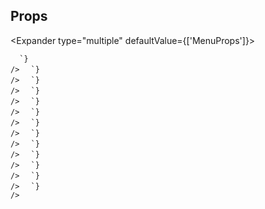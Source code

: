 
## Props

<Expander type="multiple" defaultValue={['MenuProps']}>
  
<ExpanderItem title="MenuProps" value="MenuProps">
    <ReactMarkdown
      remarkPlugins={[remarkGfm]}
      children={`
| name | type | default | description |
| ---- | ---- | ------- | ----------- |
| menuAlign | "center" &#124; "end" &#124; "start" | start | Alignment of menu against trigger |
| onOpenChange | (isOpen: boolean) =&#62; void | - | Handle open and close event of menu |
| isOpen | boolean | - | Default for controlled menu |
| size | Sizes | - | Size of Menu button and items |
| trigger | ReactNode | MenuButton with IconMenu | Trigger node @note Must forward refs to DOM element |
| triggerClassName | string | - | ClassName to apply to default trigger button Note: only applies if &#96;trigger&#96; prop is null |

      `}
    />

  </ExpanderItem>

<ExpanderItem title="AriaAttributes" value="AriaAttributes">
    <ReactMarkdown
      remarkPlugins={[remarkGfm]}
      children={`
| name | type | default | description |
| ---- | ---- | ------- | ----------- |
| aria-activedescendant | string | - | Identifies the currently active element when DOM focus is on a composite widget, textbox, group, or application. |
| aria-atomic | Booleanish | - | Indicates whether assistive technologies will present all, or only parts of, the changed region based on the change notifications defined by the aria-relevant attribute. |
| aria-autocomplete | "list" &#124; "none" &#124; "inline" &#124; "both" | - | Indicates whether inputting text could trigger display of one or more predictions of the user's intended value for an input and specifies how predictions would be presented if they are made. |
| aria-busy | Booleanish | - | Indicates an element is being modified and that assistive technologies MAY want to wait until the modifications are complete before exposing them to the user. |
| aria-checked | boolean &#124; "true" &#124; "false" &#124; "mixed" | - | Indicates the current "checked" state of checkboxes, radio buttons, and other widgets. @see aria-pressed @see aria-selected. |
| aria-colcount | number | - | Defines the total number of columns in a table, grid, or treegrid. @see aria-colindex. |
| aria-colindex | number | - | Defines an element's column index or position with respect to the total number of columns within a table, grid, or treegrid. @see aria-colcount @see aria-colspan. |
| aria-colspan | number | - | Defines the number of columns spanned by a cell or gridcell within a table, grid, or treegrid. @see aria-colindex @see aria-rowspan. |
| aria-controls | string | - | Identifies the element (or elements) whose contents or presence are controlled by the current element. @see aria-owns. |
| aria-current | boolean &#124; "time" &#124; "true" &#124; "false" &#124; "page" &#124; "step" &#124; "location" &#124; "date" | - | Indicates the element that represents the current item within a container or set of related elements. |
| aria-describedby | string | - | Identifies the element (or elements) that describes the object. @see aria-labelledby |
| aria-details | string | - | Identifies the element that provides a detailed, extended description for the object. @see aria-describedby. |
| aria-disabled | Booleanish | - | Indicates that the element is perceivable but disabled, so it is not editable or otherwise operable. @see aria-hidden @see aria-readonly. |
| aria-dropeffect | "link" &#124; "none" &#124; "copy" &#124; "execute" &#124; "move" &#124; "popup" | - | Indicates what functions can be performed when a dragged object is released on the drop target. @deprecated in ARIA 1.1 |
| aria-errormessage | string | - | Identifies the element that provides an error message for the object. @see aria-invalid @see aria-describedby. |
| aria-expanded | Booleanish | - | Indicates whether the element, or another grouping element it controls, is currently expanded or collapsed. |
| aria-flowto | string | - | Identifies the next element (or elements) in an alternate reading order of content which, at the user's discretion, allows assistive technology to override the general default of reading in document source order. |
| aria-grabbed | Booleanish | - | Indicates an element's "grabbed" state in a drag-and-drop operation. @deprecated in ARIA 1.1 |
| aria-haspopup | boolean &#124; "dialog" &#124; "menu" &#124; "true" &#124; "false" &#124; "grid" &#124; "listbox" &#124; "tree" | - | Indicates the availability and type of interactive popup element, such as menu or dialog, that can be triggered by an element. |
| aria-hidden | Booleanish | - | Indicates whether the element is exposed to an accessibility API. @see aria-disabled. |
| aria-invalid | boolean &#124; "true" &#124; "false" &#124; "grammar" &#124; "spelling" | - | Indicates the entered value does not conform to the format expected by the application. @see aria-errormessage. |
| aria-keyshortcuts | string | - | Indicates keyboard shortcuts that an author has implemented to activate or give focus to an element. |
| aria-label | string | - | Defines a string value that labels the current element. @see aria-labelledby. |
| aria-labelledby | string | - | Identifies the element (or elements) that labels the current element. @see aria-describedby. |
| aria-level | number | - | Defines the hierarchical level of an element within a structure. |
| aria-live | "off" &#124; "assertive" &#124; "polite" | - | Indicates that an element will be updated, and describes the types of updates the user agents, assistive technologies, and user can expect from the live region. |
| aria-modal | Booleanish | - | Indicates whether an element is modal when displayed. |
| aria-multiline | Booleanish | - | Indicates whether a text box accepts multiple lines of input or only a single line. |
| aria-multiselectable | Booleanish | - | Indicates that the user may select more than one item from the current selectable descendants. |
| aria-orientation | "horizontal" &#124; "vertical" | - | Indicates whether the element's orientation is horizontal, vertical, or unknown/ambiguous. |
| aria-owns | string | - | Identifies an element (or elements) in order to define a visual, functional, or contextual parent/child relationship between DOM elements where the DOM hierarchy cannot be used to represent the relationship. @see aria-controls. |
| aria-placeholder | string | - | Defines a short hint (a word or short phrase) intended to aid the user with data entry when the control has no value. A hint could be a sample value or a brief description of the expected format. |
| aria-posinset | number | - | Defines an element's number or position in the current set of listitems or treeitems. Not required if all elements in the set are present in the DOM. @see aria-setsize. |
| aria-pressed | boolean &#124; "true" &#124; "false" &#124; "mixed" | - | Indicates the current "pressed" state of toggle buttons. @see aria-checked @see aria-selected. |
| aria-readonly | Booleanish | - | Indicates that the element is not editable, but is otherwise operable. @see aria-disabled. |
| aria-relevant | "text" &#124; "additions" &#124; "additions removals" &#124; "additions text" &#124; "all" &#124; "removals" &#124; "removals additions" &#124; "removals text" &#124; "text additions" &#124; "text removals" | - | Indicates what notifications the user agent will trigger when the accessibility tree within a live region is modified. @see aria-atomic. |
| aria-required | Booleanish | - | Indicates that user input is required on the element before a form may be submitted. |
| aria-roledescription | string | - | Defines a human-readable, author-localized description for the role of an element. |
| aria-rowcount | number | - | Defines the total number of rows in a table, grid, or treegrid. @see aria-rowindex. |
| aria-rowindex | number | - | Defines an element's row index or position with respect to the total number of rows within a table, grid, or treegrid. @see aria-rowcount @see aria-rowspan. |
| aria-rowspan | number | - | Defines the number of rows spanned by a cell or gridcell within a table, grid, or treegrid. @see aria-rowindex @see aria-colspan. |
| aria-selected | Booleanish | - | Indicates the current "selected" state of various widgets. @see aria-checked @see aria-pressed. |
| aria-setsize | number | - | Defines the number of items in the current set of listitems or treeitems. Not required if all elements in the set are present in the DOM. @see aria-posinset. |
| aria-sort | "none" &#124; "ascending" &#124; "descending" &#124; "other" | - | Indicates if items in a table or grid are sorted in ascending or descending order. |
| aria-valuemax | number | - | Defines the maximum allowed value for a range widget. |
| aria-valuemin | number | - | Defines the minimum allowed value for a range widget. |
| aria-valuenow | number | - | Defines the current value for a range widget. @see aria-valuetext. |
| aria-valuetext | string | - | Defines the human readable text alternative of aria-valuenow for a range widget. |

      `}
    />

  </ExpanderItem>

<ExpanderItem title="AriaProps" value="AriaProps">
    <ReactMarkdown
      remarkPlugins={[remarkGfm]}
      children={`
| name | type | default | description |
| ---- | ---- | ------- | ----------- |
| ariaLabel | string | - |  |
| ariaValuetext | string | - |  |
| role | React.AriaRole | - |  |

      `}
    />

  </ExpanderItem>

<ExpanderItem title="Attributes" value="Attributes">
    <ReactMarkdown
      remarkPlugins={[remarkGfm]}
      children={`
| name | type | default | description |
| ---- | ---- | ------- | ----------- |
| key | Key | - |  |

      `}
    />

  </ExpanderItem>

<ExpanderItem title="BaseComponentProps" value="BaseComponentProps">
    <ReactMarkdown
      remarkPlugins={[remarkGfm]}
      children={`
| name | type | default | description |
| ---- | ---- | ------- | ----------- |
| as | ElementType | - |  |
| id | string | - | Unique identifier |
| className | string | - | Additional CSS class name for component |
| testId | string | - | Used to provide a &#96;data-testid&#96; attribute for testing purposes |

      `}
    />

  </ExpanderItem>

<ExpanderItem title="BaseStyleProps" value="BaseStyleProps">
    <ReactMarkdown
      remarkPlugins={[remarkGfm]}
      children={`
| name | type | default | description |
| ---- | ---- | ------- | ----------- |
| alignSelf | ResponsiveStyle&#60;StyleToken&#60;AlignSelf&#62;&#62; | - |  |
| backgroundColor | ResponsiveStyle&#60;StyleToken&#60;BackgroundColor&#62;&#62; | - |  |
| backgroundImage | ResponsiveStyle&#60;StyleToken&#60;BackgroundImage&#62;&#62; | - |  |
| border | ResponsiveStyle&#60;StyleToken&#60;Border&#60;0 &#124; (string & \{\})&#62;&#62;&#62; | - |  |
| borderRadius | ResponsiveStyle&#60;StyleToken&#60;BorderRadius&#60;0 &#124; (string & \{\})&#62;&#62;&#62; | - |  |
| bottom | ResponsiveStyle&#60;StyleToken&#60;Bottom&#60;0 &#124; (string & \{\})&#62;&#62;&#62; | - |  |
| boxShadow | ResponsiveStyle&#60;StyleToken&#60;BoxShadow&#62;&#62; | - |  |
| color | ResponsiveStyle&#60;StyleToken&#60;Color&#62;&#62; | - |  |
| display | ResponsiveStyle&#60;StyleToken&#60;Display&#62;&#62; | - |  |
| fontFamily | ResponsiveStyle&#60;StyleToken&#60;FontFamily&#62;&#62; | - |  |
| fontSize | ResponsiveStyle&#60;StyleToken&#60;FontSize&#60;0 &#124; (string & \{\})&#62;&#62;&#62; | - |  |
| fontStyle | ResponsiveStyle&#60;StyleToken&#60;FontStyle&#62;&#62; | - |  |
| fontWeight | ResponsiveStyle&#60;StyleToken&#60;FontWeight&#62;&#62; | - |  |
| height | ResponsiveStyle&#60;StyleToken&#60;Height&#60;0 &#124; (string & \{\})&#62;&#62;&#62; | - |  |
| left | ResponsiveStyle&#60;StyleToken&#60;Left&#60;0 &#124; (string & \{\})&#62;&#62;&#62; | - |  |
| letterSpacing | ResponsiveStyle&#60;StyleToken&#60;LetterSpacing&#60;0 &#124; (string & \{\})&#62;&#62;&#62; | - |  |
| lineHeight | ResponsiveStyle&#60;StyleToken&#60;LineHeight&#60;0 &#124; (string & \{\})&#62;&#62;&#62; | - |  |
| margin | ResponsiveStyle&#60;StyleToken&#60;Margin&#60;0 &#124; (string & \{\})&#62;&#62;&#62; | - |  |
| marginBlockEnd | ResponsiveStyle&#60;StyleToken&#60;MarginBlockEnd&#60;0 &#124; (string & \{\})&#62;&#62;&#62; | - |  |
| marginBlockStart | ResponsiveStyle&#60;StyleToken&#60;MarginBlockStart&#60;0 &#124; (string & \{\})&#62;&#62;&#62; | - |  |
| marginBottom | ResponsiveStyle&#60;StyleToken&#60;MarginBlockEnd&#60;0 &#124; (string & \{\})&#62;&#62;&#62; | - |  |
| marginInlineEnd | ResponsiveStyle&#60;StyleToken&#60;MarginInlineEnd&#60;0 &#124; (string & \{\})&#62;&#62;&#62; | - |  |
| marginInlineStart | ResponsiveStyle&#60;StyleToken&#60;MarginInlineStart&#60;0 &#124; (string & \{\})&#62;&#62;&#62; | - |  |
| marginLeft | ResponsiveStyle&#60;StyleToken&#60;MarginInlineStart&#60;0 &#124; (string & \{\})&#62;&#62;&#62; | - |  |
| marginRight | ResponsiveStyle&#60;StyleToken&#60;MarginInlineEnd&#60;0 &#124; (string & \{\})&#62;&#62;&#62; | - |  |
| marginTop | ResponsiveStyle&#60;StyleToken&#60;MarginBlockStart&#60;0 &#124; (string & \{\})&#62;&#62;&#62; | - |  |
| maxHeight | ResponsiveStyle&#60;StyleToken&#60;MaxHeight&#60;0 &#124; (string & \{\})&#62;&#62;&#62; | - |  |
| maxWidth | ResponsiveStyle&#60;StyleToken&#60;MaxWidth&#60;0 &#124; (string & \{\})&#62;&#62;&#62; | - |  |
| minHeight | ResponsiveStyle&#60;StyleToken&#60;MinHeight&#60;0 &#124; (string & \{\})&#62;&#62;&#62; | - |  |
| minWidth | ResponsiveStyle&#60;StyleToken&#60;MinWidth&#60;0 &#124; (string & \{\})&#62;&#62;&#62; | - |  |
| opacity | ResponsiveStyle&#60;StyleToken&#60;Opacity&#62;&#62; | - |  |
| overflow | ResponsiveStyle&#60;StyleToken&#60;Overflow&#62;&#62; | - |  |
| padding | ResponsiveStyle&#60;StyleToken&#60;Padding&#60;0 &#124; (string & \{\})&#62;&#62;&#62; | - |  |
| paddingBlockEnd | ResponsiveStyle&#60;StyleToken&#60;MarginBlockEnd&#60;0 &#124; (string & \{\})&#62;&#62;&#62; | - |  |
| paddingBlockStart | ResponsiveStyle&#60;StyleToken&#60;MarginBlockStart&#60;0 &#124; (string & \{\})&#62;&#62;&#62; | - |  |
| paddingBottom | ResponsiveStyle&#60;StyleToken&#60;PaddingBlockEnd&#60;0 &#124; (string & \{\})&#62;&#62;&#62; | - |  |
| paddingInlineEnd | ResponsiveStyle&#60;StyleToken&#60;MarginInlineEnd&#60;0 &#124; (string & \{\})&#62;&#62;&#62; | - |  |
| paddingInlineStart | ResponsiveStyle&#60;StyleToken&#60;MarginInlineStart&#60;0 &#124; (string & \{\})&#62;&#62;&#62; | - |  |
| paddingLeft | ResponsiveStyle&#60;StyleToken&#60;PaddingInlineStart&#60;0 &#124; (string & \{\})&#62;&#62;&#62; | - |  |
| paddingRight | ResponsiveStyle&#60;StyleToken&#60;PaddingInlineEnd&#60;0 &#124; (string & \{\})&#62;&#62;&#62; | - |  |
| paddingTop | ResponsiveStyle&#60;StyleToken&#60;PaddingBlockStart&#60;0 &#124; (string & \{\})&#62;&#62;&#62; | - |  |
| position | ResponsiveStyle&#60;StyleToken&#60;Position&#62;&#62; | - |  |
| right | ResponsiveStyle&#60;StyleToken&#60;Right&#60;0 &#124; (string & \{\})&#62;&#62;&#62; | - |  |
| textAlign | ResponsiveStyle&#60;StyleToken&#60;TextAlign&#62;&#62; | - |  |
| textDecoration | ResponsiveStyle&#60;StyleToken&#60;TextDecoration&#60;0 &#124; (string & \{\})&#62;&#62;&#62; | - |  |
| textTransform | ResponsiveStyle&#60;StyleToken&#60;TextTransform&#62;&#62; | - |  |
| top | ResponsiveStyle&#60;StyleToken&#60;Top&#60;0 &#124; (string & \{\})&#62;&#62;&#62; | - |  |
| transform | ResponsiveStyle&#60;StyleToken&#60;Transform&#62;&#62; | - |  |
| transformOrigin | ResponsiveStyle&#60;StyleToken&#60;TransformOrigin&#60;0 &#124; (string & \{\})&#62;&#62;&#62; | - |  |
| width | ResponsiveStyle&#60;StyleToken&#60;Width&#60;0 &#124; (string & \{\})&#62;&#62;&#62; | - |  |
| whiteSpace | ResponsiveStyle&#60;StyleToken&#60;WhiteSpace&#62;&#62; | - |  |

      `}
    />

  </ExpanderItem>

<ExpanderItem title="CSSLayoutStyleProps" value="CSSLayoutStyleProps">
    <ReactMarkdown
      remarkPlugins={[remarkGfm]}
      children={`
| name | type | default | description |
| ---- | ---- | ------- | ----------- |
| alignItems | ResponsiveStyle&#60;AlignItems&#62; | - | Controls where the Flex/Grid items sit on the cross axis. |
| alignContent | ResponsiveStyle&#60;AlignContent&#62; | - | Sets the distribution of space between and around content items |
| justifyContent | ResponsiveStyle&#60;JustifyContent&#62; | - | Controls where the Flex/Grid items sit on the main axis. |
| gap | ResponsiveStyle&#60;StyleToken&#60;Gap&#60;0 &#124; (string & \{\})&#62;&#62;&#62; | - | Spacing between child components. Shorthand for rowGap and columnGap. |
| columnGap | ResponsiveStyle&#60;StyleToken&#60;GridColumnGap&#60;0 &#124; (string & \{\})&#62;&#62;&#62; | - | Spacing between Flex/Grid child columns |
| rowGap | ResponsiveStyle&#60;StyleToken&#60;RowGap&#60;0 &#124; (string & \{\})&#62;&#62;&#62; | - | Spacing between Flex/Grid child rows |

      `}
    />

  </ExpanderItem>

<ExpanderItem title="DOMAttributes" value="DOMAttributes">
    <ReactMarkdown
      remarkPlugins={[remarkGfm]}
      children={`
| name | type | default | description |
| ---- | ---- | ------- | ----------- |
| dangerouslySetInnerHTML | \{ __html: string; \} | - |  |
| onCopy | ClipboardEventHandler&#60;HTMLDivElement&#62; | - |  |
| onCopyCapture | ClipboardEventHandler&#60;HTMLDivElement&#62; | - |  |
| onCut | ClipboardEventHandler&#60;HTMLDivElement&#62; | - |  |
| onCutCapture | ClipboardEventHandler&#60;HTMLDivElement&#62; | - |  |
| onPaste | ClipboardEventHandler&#60;HTMLDivElement&#62; | - |  |
| onPasteCapture | ClipboardEventHandler&#60;HTMLDivElement&#62; | - |  |
| onCompositionEnd | CompositionEventHandler&#60;HTMLDivElement&#62; | - |  |
| onCompositionEndCapture | CompositionEventHandler&#60;HTMLDivElement&#62; | - |  |
| onCompositionStart | CompositionEventHandler&#60;HTMLDivElement&#62; | - |  |
| onCompositionStartCapture | CompositionEventHandler&#60;HTMLDivElement&#62; | - |  |
| onCompositionUpdate | CompositionEventHandler&#60;HTMLDivElement&#62; | - |  |
| onCompositionUpdateCapture | CompositionEventHandler&#60;HTMLDivElement&#62; | - |  |
| onFocus | FocusEventHandler&#60;HTMLDivElement&#62; | - |  |
| onFocusCapture | FocusEventHandler&#60;HTMLDivElement&#62; | - |  |
| onBlur | FocusEventHandler&#60;HTMLDivElement&#62; | - |  |
| onBlurCapture | FocusEventHandler&#60;HTMLDivElement&#62; | - |  |
| onChange | FormEventHandler&#60;HTMLDivElement&#62; | - |  |
| onChangeCapture | FormEventHandler&#60;HTMLDivElement&#62; | - |  |
| onBeforeInput | FormEventHandler&#60;HTMLDivElement&#62; | - |  |
| onBeforeInputCapture | FormEventHandler&#60;HTMLDivElement&#62; | - |  |
| onInput | FormEventHandler&#60;HTMLDivElement&#62; | - |  |
| onInputCapture | FormEventHandler&#60;HTMLDivElement&#62; | - |  |
| onReset | FormEventHandler&#60;HTMLDivElement&#62; | - |  |
| onResetCapture | FormEventHandler&#60;HTMLDivElement&#62; | - |  |
| onSubmit | FormEventHandler&#60;HTMLDivElement&#62; | - |  |
| onSubmitCapture | FormEventHandler&#60;HTMLDivElement&#62; | - |  |
| onInvalid | FormEventHandler&#60;HTMLDivElement&#62; | - |  |
| onInvalidCapture | FormEventHandler&#60;HTMLDivElement&#62; | - |  |
| onLoad | ReactEventHandler&#60;HTMLDivElement&#62; | - |  |
| onLoadCapture | ReactEventHandler&#60;HTMLDivElement&#62; | - |  |
| onError | ReactEventHandler&#60;HTMLDivElement&#62; | - |  |
| onErrorCapture | ReactEventHandler&#60;HTMLDivElement&#62; | - |  |
| onKeyDown | KeyboardEventHandler&#60;HTMLDivElement&#62; | - |  |
| onKeyDownCapture | KeyboardEventHandler&#60;HTMLDivElement&#62; | - |  |
| onKeyPress | KeyboardEventHandler&#60;HTMLDivElement&#62; | - | @deprecated |
| onKeyPressCapture | KeyboardEventHandler&#60;HTMLDivElement&#62; | - | @deprecated |
| onKeyUp | KeyboardEventHandler&#60;HTMLDivElement&#62; | - |  |
| onKeyUpCapture | KeyboardEventHandler&#60;HTMLDivElement&#62; | - |  |
| onAbort | ReactEventHandler&#60;HTMLDivElement&#62; | - |  |
| onAbortCapture | ReactEventHandler&#60;HTMLDivElement&#62; | - |  |
| onCanPlay | ReactEventHandler&#60;HTMLDivElement&#62; | - |  |
| onCanPlayCapture | ReactEventHandler&#60;HTMLDivElement&#62; | - |  |
| onCanPlayThrough | ReactEventHandler&#60;HTMLDivElement&#62; | - |  |
| onCanPlayThroughCapture | ReactEventHandler&#60;HTMLDivElement&#62; | - |  |
| onDurationChange | ReactEventHandler&#60;HTMLDivElement&#62; | - |  |
| onDurationChangeCapture | ReactEventHandler&#60;HTMLDivElement&#62; | - |  |
| onEmptied | ReactEventHandler&#60;HTMLDivElement&#62; | - |  |
| onEmptiedCapture | ReactEventHandler&#60;HTMLDivElement&#62; | - |  |
| onEncrypted | ReactEventHandler&#60;HTMLDivElement&#62; | - |  |
| onEncryptedCapture | ReactEventHandler&#60;HTMLDivElement&#62; | - |  |
| onEnded | ReactEventHandler&#60;HTMLDivElement&#62; | - |  |
| onEndedCapture | ReactEventHandler&#60;HTMLDivElement&#62; | - |  |
| onLoadedData | ReactEventHandler&#60;HTMLDivElement&#62; | - |  |
| onLoadedDataCapture | ReactEventHandler&#60;HTMLDivElement&#62; | - |  |
| onLoadedMetadata | ReactEventHandler&#60;HTMLDivElement&#62; | - |  |
| onLoadedMetadataCapture | ReactEventHandler&#60;HTMLDivElement&#62; | - |  |
| onLoadStart | ReactEventHandler&#60;HTMLDivElement&#62; | - |  |
| onLoadStartCapture | ReactEventHandler&#60;HTMLDivElement&#62; | - |  |
| onPause | ReactEventHandler&#60;HTMLDivElement&#62; | - |  |
| onPauseCapture | ReactEventHandler&#60;HTMLDivElement&#62; | - |  |
| onPlay | ReactEventHandler&#60;HTMLDivElement&#62; | - |  |
| onPlayCapture | ReactEventHandler&#60;HTMLDivElement&#62; | - |  |
| onPlaying | ReactEventHandler&#60;HTMLDivElement&#62; | - |  |
| onPlayingCapture | ReactEventHandler&#60;HTMLDivElement&#62; | - |  |
| onProgress | ReactEventHandler&#60;HTMLDivElement&#62; | - |  |
| onProgressCapture | ReactEventHandler&#60;HTMLDivElement&#62; | - |  |
| onRateChange | ReactEventHandler&#60;HTMLDivElement&#62; | - |  |
| onRateChangeCapture | ReactEventHandler&#60;HTMLDivElement&#62; | - |  |
| onSeeked | ReactEventHandler&#60;HTMLDivElement&#62; | - |  |
| onSeekedCapture | ReactEventHandler&#60;HTMLDivElement&#62; | - |  |
| onSeeking | ReactEventHandler&#60;HTMLDivElement&#62; | - |  |
| onSeekingCapture | ReactEventHandler&#60;HTMLDivElement&#62; | - |  |
| onStalled | ReactEventHandler&#60;HTMLDivElement&#62; | - |  |
| onStalledCapture | ReactEventHandler&#60;HTMLDivElement&#62; | - |  |
| onSuspend | ReactEventHandler&#60;HTMLDivElement&#62; | - |  |
| onSuspendCapture | ReactEventHandler&#60;HTMLDivElement&#62; | - |  |
| onTimeUpdate | ReactEventHandler&#60;HTMLDivElement&#62; | - |  |
| onTimeUpdateCapture | ReactEventHandler&#60;HTMLDivElement&#62; | - |  |
| onVolumeChange | ReactEventHandler&#60;HTMLDivElement&#62; | - |  |
| onVolumeChangeCapture | ReactEventHandler&#60;HTMLDivElement&#62; | - |  |
| onWaiting | ReactEventHandler&#60;HTMLDivElement&#62; | - |  |
| onWaitingCapture | ReactEventHandler&#60;HTMLDivElement&#62; | - |  |
| onAuxClick | MouseEventHandler&#60;HTMLDivElement&#62; | - |  |
| onAuxClickCapture | MouseEventHandler&#60;HTMLDivElement&#62; | - |  |
| onClick | MouseEventHandler&#60;HTMLDivElement&#62; | - |  |
| onClickCapture | MouseEventHandler&#60;HTMLDivElement&#62; | - |  |
| onContextMenu | MouseEventHandler&#60;HTMLDivElement&#62; | - |  |
| onContextMenuCapture | MouseEventHandler&#60;HTMLDivElement&#62; | - |  |
| onDoubleClick | MouseEventHandler&#60;HTMLDivElement&#62; | - |  |
| onDoubleClickCapture | MouseEventHandler&#60;HTMLDivElement&#62; | - |  |
| onDrag | DragEventHandler&#60;HTMLDivElement&#62; | - |  |
| onDragCapture | DragEventHandler&#60;HTMLDivElement&#62; | - |  |
| onDragEnd | DragEventHandler&#60;HTMLDivElement&#62; | - |  |
| onDragEndCapture | DragEventHandler&#60;HTMLDivElement&#62; | - |  |
| onDragEnter | DragEventHandler&#60;HTMLDivElement&#62; | - |  |
| onDragEnterCapture | DragEventHandler&#60;HTMLDivElement&#62; | - |  |
| onDragExit | DragEventHandler&#60;HTMLDivElement&#62; | - |  |
| onDragExitCapture | DragEventHandler&#60;HTMLDivElement&#62; | - |  |
| onDragLeave | DragEventHandler&#60;HTMLDivElement&#62; | - |  |
| onDragLeaveCapture | DragEventHandler&#60;HTMLDivElement&#62; | - |  |
| onDragOver | DragEventHandler&#60;HTMLDivElement&#62; | - |  |
| onDragOverCapture | DragEventHandler&#60;HTMLDivElement&#62; | - |  |
| onDragStart | DragEventHandler&#60;HTMLDivElement&#62; | - |  |
| onDragStartCapture | DragEventHandler&#60;HTMLDivElement&#62; | - |  |
| onDrop | DragEventHandler&#60;HTMLDivElement&#62; | - |  |
| onDropCapture | DragEventHandler&#60;HTMLDivElement&#62; | - |  |
| onMouseDown | MouseEventHandler&#60;HTMLDivElement&#62; | - |  |
| onMouseDownCapture | MouseEventHandler&#60;HTMLDivElement&#62; | - |  |
| onMouseEnter | MouseEventHandler&#60;HTMLDivElement&#62; | - |  |
| onMouseLeave | MouseEventHandler&#60;HTMLDivElement&#62; | - |  |
| onMouseMove | MouseEventHandler&#60;HTMLDivElement&#62; | - |  |
| onMouseMoveCapture | MouseEventHandler&#60;HTMLDivElement&#62; | - |  |
| onMouseOut | MouseEventHandler&#60;HTMLDivElement&#62; | - |  |
| onMouseOutCapture | MouseEventHandler&#60;HTMLDivElement&#62; | - |  |
| onMouseOver | MouseEventHandler&#60;HTMLDivElement&#62; | - |  |
| onMouseOverCapture | MouseEventHandler&#60;HTMLDivElement&#62; | - |  |
| onMouseUp | MouseEventHandler&#60;HTMLDivElement&#62; | - |  |
| onMouseUpCapture | MouseEventHandler&#60;HTMLDivElement&#62; | - |  |
| onSelect | ReactEventHandler&#60;HTMLDivElement&#62; | - |  |
| onSelectCapture | ReactEventHandler&#60;HTMLDivElement&#62; | - |  |
| onTouchCancel | TouchEventHandler&#60;HTMLDivElement&#62; | - |  |
| onTouchCancelCapture | TouchEventHandler&#60;HTMLDivElement&#62; | - |  |
| onTouchEnd | TouchEventHandler&#60;HTMLDivElement&#62; | - |  |
| onTouchEndCapture | TouchEventHandler&#60;HTMLDivElement&#62; | - |  |
| onTouchMove | TouchEventHandler&#60;HTMLDivElement&#62; | - |  |
| onTouchMoveCapture | TouchEventHandler&#60;HTMLDivElement&#62; | - |  |
| onTouchStart | TouchEventHandler&#60;HTMLDivElement&#62; | - |  |
| onTouchStartCapture | TouchEventHandler&#60;HTMLDivElement&#62; | - |  |
| onPointerDown | PointerEventHandler&#60;HTMLDivElement&#62; | - |  |
| onPointerDownCapture | PointerEventHandler&#60;HTMLDivElement&#62; | - |  |
| onPointerMove | PointerEventHandler&#60;HTMLDivElement&#62; | - |  |
| onPointerMoveCapture | PointerEventHandler&#60;HTMLDivElement&#62; | - |  |
| onPointerUp | PointerEventHandler&#60;HTMLDivElement&#62; | - |  |
| onPointerUpCapture | PointerEventHandler&#60;HTMLDivElement&#62; | - |  |
| onPointerCancel | PointerEventHandler&#60;HTMLDivElement&#62; | - |  |
| onPointerCancelCapture | PointerEventHandler&#60;HTMLDivElement&#62; | - |  |
| onPointerEnter | PointerEventHandler&#60;HTMLDivElement&#62; | - |  |
| onPointerEnterCapture | PointerEventHandler&#60;HTMLDivElement&#62; | - |  |
| onPointerLeave | PointerEventHandler&#60;HTMLDivElement&#62; | - |  |
| onPointerLeaveCapture | PointerEventHandler&#60;HTMLDivElement&#62; | - |  |
| onPointerOver | PointerEventHandler&#60;HTMLDivElement&#62; | - |  |
| onPointerOverCapture | PointerEventHandler&#60;HTMLDivElement&#62; | - |  |
| onPointerOut | PointerEventHandler&#60;HTMLDivElement&#62; | - |  |
| onPointerOutCapture | PointerEventHandler&#60;HTMLDivElement&#62; | - |  |
| onGotPointerCapture | PointerEventHandler&#60;HTMLDivElement&#62; | - |  |
| onGotPointerCaptureCapture | PointerEventHandler&#60;HTMLDivElement&#62; | - |  |
| onLostPointerCapture | PointerEventHandler&#60;HTMLDivElement&#62; | - |  |
| onLostPointerCaptureCapture | PointerEventHandler&#60;HTMLDivElement&#62; | - |  |
| onScroll | UIEventHandler&#60;HTMLDivElement&#62; | - |  |
| onScrollCapture | UIEventHandler&#60;HTMLDivElement&#62; | - |  |
| onWheel | WheelEventHandler&#60;HTMLDivElement&#62; | - |  |
| onWheelCapture | WheelEventHandler&#60;HTMLDivElement&#62; | - |  |
| onAnimationStart | AnimationEventHandler&#60;HTMLDivElement&#62; | - |  |
| onAnimationStartCapture | AnimationEventHandler&#60;HTMLDivElement&#62; | - |  |
| onAnimationEnd | AnimationEventHandler&#60;HTMLDivElement&#62; | - |  |
| onAnimationEndCapture | AnimationEventHandler&#60;HTMLDivElement&#62; | - |  |
| onAnimationIteration | AnimationEventHandler&#60;HTMLDivElement&#62; | - |  |
| onAnimationIterationCapture | AnimationEventHandler&#60;HTMLDivElement&#62; | - |  |
| onTransitionEnd | TransitionEventHandler&#60;HTMLDivElement&#62; | - |  |
| onTransitionEndCapture | TransitionEventHandler&#60;HTMLDivElement&#62; | - |  |

      `}
    />

  </ExpanderItem>

<ExpanderItem title="FlexContainerStyleProps" value="FlexContainerStyleProps">
    <ReactMarkdown
      remarkPlugins={[remarkGfm]}
      children={`
| name | type | default | description |
| ---- | ---- | ------- | ----------- |
| direction | ResponsiveStyle&#60;FlexDirection&#62; | - | Sets how flex items are placed in the flex container defining the main axis and the direction (normal or reversed). (maps to flex-direction CSS property) |
| wrap | ResponsiveStyle&#60;FlexWrap&#62; | - | The flexWrap property is set on containers and it controls what happens when children overflow the size of the container along the main axis. By default, children are forced into a single line (which can shrink elements). If wrapping is allowed, items are wrapped into multiple lines along the main axis if needed. (maps to flex-wrap CSS property) |

      `}
    />

  </ExpanderItem>

<ExpanderItem title="FlexItemStyleProps" value="FlexItemStyleProps">
    <ReactMarkdown
      remarkPlugins={[remarkGfm]}
      children={`
| name | type | default | description |
| ---- | ---- | ------- | ----------- |
| flex | ResponsiveStyle&#60;Flex&#60;0 &#124; (string & \{\})&#62;&#62; | - | Shorthand for flex grow / shrink / basis |
| order | ResponsiveStyle&#60;Order&#62; | - | Controls order flex items appear |
| grow | ResponsiveStyle&#60;FlexGrow&#62; | - | Ability for flex item to grow |
| shrink | ResponsiveStyle&#60;FlexShrink&#62; | - | Ability for flex item to shrink |
| basis | ResponsiveStyle&#60;FlexBasis&#60;0 &#124; (string & \{\})&#62;&#62; | - | Default size of element before remaining space is distributed |

      `}
    />

  </ExpanderItem>

<ExpanderItem title="GridItemStyleProps" value="GridItemStyleProps">
    <ReactMarkdown
      remarkPlugins={[remarkGfm]}
      children={`
| name | type | default | description |
| ---- | ---- | ------- | ----------- |
| area | ResponsiveStyle&#60;GridArea&#62; | - |  |
| column | ResponsiveStyle&#60;GridColumn&#62; | - |  |
| columnEnd | ResponsiveStyle&#60;GridColumnEnd&#62; | - |  |
| columnSpan | ResponsiveStyle&#60;GridSpanType&#62; | - |  |
| columnStart | ResponsiveStyle&#60;GridColumnStart&#62; | - |  |
| row | ResponsiveStyle&#60;GridRow&#62; | - |  |
| rowEnd | ResponsiveStyle&#60;GridRowEnd&#62; | - |  |
| rowSpan | ResponsiveStyle&#60;GridSpanType&#62; | - |  |
| rowStart | ResponsiveStyle&#60;GridRowStart&#62; | - |  |

      `}
    />

  </ExpanderItem>

<ExpanderItem title="HTMLAttributes" value="HTMLAttributes">
    <ReactMarkdown
      remarkPlugins={[remarkGfm]}
      children={`
| name | type | default | description |
| ---- | ---- | ------- | ----------- |
| slot | string | - |  |
| title | string | - |  |
| defaultChecked | boolean | - |  |
| defaultValue | string &#124; number &#124; readonly string[] | - |  |
| suppressContentEditableWarning | boolean | - |  |
| suppressHydrationWarning | boolean | - |  |
| accessKey | string | - |  |
| contentEditable | Booleanish &#124; "inherit" | - |  |
| contextMenu | string | - |  |
| dir | string | - |  |
| draggable | Booleanish | - |  |
| hidden | boolean | - |  |
| lang | string | - |  |
| placeholder | string | - |  |
| spellCheck | Booleanish | - |  |
| tabIndex | number | - |  |
| translate | "yes" &#124; "no" | - |  |
| radioGroup | string | - |  |
| about | string | - |  |
| datatype | string | - |  |
| inlist | any | - |  |
| prefix | string | - |  |
| property | string | - |  |
| resource | string | - |  |
| typeof | string | - |  |
| vocab | string | - |  |
| autoCapitalize | string | - |  |
| autoCorrect | string | - |  |
| autoSave | string | - |  |
| itemProp | string | - |  |
| itemScope | boolean | - |  |
| itemType | string | - |  |
| itemID | string | - |  |
| itemRef | string | - |  |
| results | number | - |  |
| security | string | - |  |
| unselectable | "on" &#124; "off" | - |  |
| inputMode | "text" &#124; "none" &#124; "search" &#124; "tel" &#124; "url" &#124; "email" &#124; "numeric" &#124; "decimal" | - | Hints at the type of data that might be entered by the user while editing the element or its contents @see https://html.spec.whatwg.org/multipage/interaction.html#input-modalities:-the-inputmode-attribute |
| is | string | - | Specify that a standard HTML element should behave like a defined custom built-in element @see https://html.spec.whatwg.org/multipage/custom-elements.html#attr-is |

      `}
    />

  </ExpanderItem>

<ExpanderItem title="RefAttributes" value="RefAttributes">
    <ReactMarkdown
      remarkPlugins={[remarkGfm]}
      children={`
| name | type | default | description |
| ---- | ---- | ------- | ----------- |
| ref | Ref&#60;HTMLDivElement&#62; | - |  |

      `}
    />

  </ExpanderItem>

<ExpanderItem title="ViewProps" value="ViewProps">
    <ReactMarkdown
      remarkPlugins={[remarkGfm]}
      children={`
| name | type | default | description |
| ---- | ---- | ------- | ----------- |
| style | CSSProperties | - |  |
| isDisabled | boolean | - |  |

      `}
    />

  </ExpanderItem>

</Expander>
